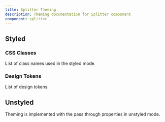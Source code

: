 ```yaml
---
title: Splitter Theming
description: Theming documentation for Splitter component
component: splitter
---
```


## Styled

### CSS Classes

List of class names used in the styled mode.

<DocTable name="Splitter" category="style" />

### Design Tokens

List of design tokens.

<DocTable name="Splitter" category="token" />

## Unstyled

Theming is implemented with the pass through properties in unstyled mode.
